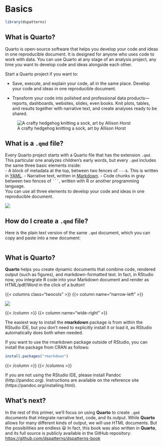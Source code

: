 # Basics

```r
library(dspatterns)
```

## What is Quarto?

Quarto is open-source software that helps you develop your code and ideas in one reproducible document. It is designed for anyone who uses code to work with data. You can use Quarto at any stage of an analysis project, any time you want to develop code and ideas alongside each other.

Start a Quarto project if you want to:

::: {layout="[60,-5,35]"}
-   Save, execute, and explain your code, all in the same place. Develop your code and ideas in one reproducible document.

-   Transform your code into polished and professional data products---reports, dashboards, websites, slides, even books. Knit plots, tables, and results together with narrative text, and create analyses ready to be shared.

![A crafty hedgehog knitting a sock, art by Allison Horst](img/hedgehog.png)
:::

## What is a `.qmd` file?

::: {layout="[50,50]"}
Every Quarto project starts with a Quarto file that has the extension `.qmd`.\
This particular one analyzes children's early words, but every `.qmd` includes the same three basic elements inside:\
- A block of metadata at the top, between two fences of `---`s. This is written in [YAML](https://learnxinyminutes.com/docs/yaml/). - Narrative text, written in [Markdown](https://commonmark.org/help/tutorial/). - Code chunks in gray between two fences of ```` ``` ````, written with R or another programming language.\
You can use all three elements to develop your code and ideas in one reproducible document.

![](img/01-source.png)
:::

## How do I create a `.qmd` file?

Here is the plain text version of the same `.qmd` document, which you can copy and paste into a new document:

```verbatim
```

## What is **Quarto**?

**Quarto** helps you create dynamic documents that combine code, rendered output (such as figures), and markdown-formatted text. In fact, in RStudio now, you integrate R code into your Markdown document and render as HTML/pdf/Word in the click of a button!

{{< columns class="twocols" >}}
{{< column name="narrow-left" >}}

![](/css/images/hex/rmarkdown.png)

{{< /column >}}
{{< column name="wide-right" >}}

The easiest way to install the **rmarkdown** package is from within the RStudio IDE, but you don’t need to explicitly install it or load it, as RStudio automatically does both when needed. 

If you want to use the rmarkdown package outside of RStudio, you can install the package from CRAN as follows:

```r
install.packages("rmarkdown")
```

{{< /column >}}
{{< /columns  >}}

If you are not using the RStudio IDE, please install Pandoc (http://pandoc.org). Instructions are available on the reference site (https://pandoc.org/installing.html).

## What's next?

In the rest of this primer, we'll focus on using **Quarto** to create `.qmd` documents that integrate narrative text, code, and its output. While **Quarto** allows for many different kinds of output, we will use HTML documents. But the possibilities are endless 😃 In fact, this book was also written in **Quarto**, and its full source is publicly available in the GitHub repository: <https://github.com/dspatterns/dspatterns-book>
